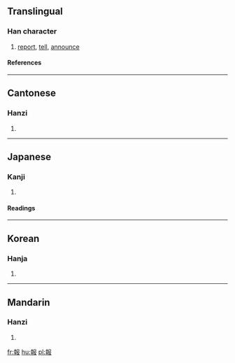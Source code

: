 {{see|报}}

==Translingual==
===Han character===
{{Han char|rn=32|rad=土|as=09|sn=12|four=4744<sub>7</sub>|canj=土十尸中水 (GJSLE)}}
# [[report]], [[tell]], [[announce]]
====References====
{{Han ref|kx=0234.050|dkj=05275|dj=0471.130|hdz=10466.040|uh=5831|ud=22577|bh=B3F8|bd=46072}}
----
==Cantonese==
===Hanzi===
{{yue-hanzi|jyut=|y=bou3}}
# {{defn|Cantonese}}
----
==Japanese==
===Kanji===
{{ja-kanji|grade=|rs=土09}}
# {{defn|Japanese}} 
====Readings====
{{ja-readings|on=[[ほう]] (hō)|kun=[[しらせる]] (shiraseru), [[むくいる]] (mukuiru)}}
----
==Korean==
===Hanja===
{{ko-hanja|hangeul=[[보]], [[부]]|rv=bo, bu|mr=po, pu}}
# {{defn|Korean}}
----
==Mandarin==
===Hanzi===
{{cmn-hanzi|sim=报|pin=[[bào]] (bao4)|wg=pao<sup>4</sup>}}
# {{defn|Mandarin}}

[[fr:報]]
[[hu:報]]
[[pl:報]]